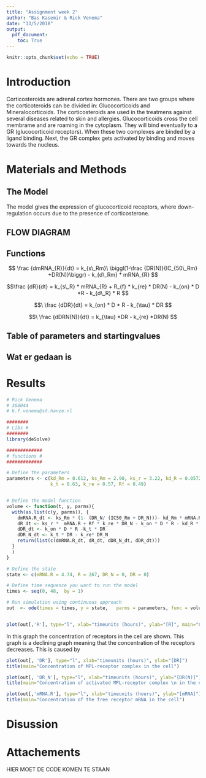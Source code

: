 ```yaml
---
title: "Assignment week 2"
author: "Bas Kasemir & Rick Venema"
date: "13/5/2018"
output: 
  pdf_document:
    toc: True
---
```


```r
knitr::opts_chunk$set(echo = TRUE)

```


# Introduction
Corticosteroids are adrenal cortex hormones. There are two groups where the corticoteroids can be divided in: Glucocorticoids and Mineralocorticoids. The 
corticosteroids are used in the treatmens against several diseases related to skin and  allergies.
Glucocorticoids cross the cell membrame and are roaming in the cytoplasm. They will bind eventually to a GR (glucocorticoid receptors). When these two complexes are binded by a ligand binding. Next, the GR complex gets activated by binding  and moves towards the nucleus.

# Materials and Methods

## The Model
The model gives the expression of glucocorticoid receptors, where down-regulation occurs due to the presence of corticosterone. 

## FLOW DIAGRAM

## Functions

$$ \frac {dmRNA_{R}}{dt} = k_{s\_Rm}\ \biggl(1-\frac {DR(N)}{IC_{50\_Rm} +DR(N)}\biggr) - k_{d\_Rm} * mRNA_{R} $$

$$\frac {dR}{dt} = k_{s\_R} * mRNA_{R} + R_{f} * k_{re} * DR(N) - k_{on} * D *R - k_{d\_R} * R   $$

$$\ \frac {dDR}{dt} = k_{on} * D * R - k_{\tau} * DR $$

$$\ \frac {dDRN(N)}{dt} = k_{\tau} *DR - k_{re} *DR(N)  $$


## Table of parameters and startingvalues

## Wat er gedaan is



# Results
```r

# Rick Venema
# 368044
# k.f.venema@st.hanze.nl

########
# Libs #
########
library(deSolve)

#############
# functions #
#############

# Define the parameters
parameters <- c(kd_Rm = 0.612, ks_Rm = 2.90, ks_r = 3.22, kd_R = 0.0572, D=53.409, k_on= 0.00329, IC50_Rm = 26.2,
                k_t = 0.63, k_re = 0.57, Rf = 0.49) 


# Define the model function
volume <- function(t, y, parms){
  with(as.list(c(y, parms)), {
    dmRNA.R_dt <- ks_Rm * (1- (DR_N/ (IC50_Rm + DR_N)))- kd_Rm * mRNA.R 
    dR_dt <- ks_r *  mRNA.R + Rf * k_re * DR_N - k_on * D * R - kd_R * R
    dDR_dt <- k_on * D * R -k_t * DR
    dDR_N_dt <- k_t * DR - k_re* DR_N
    return(list(c(dmRNA.R_dt, dR_dt, dDR_N_dt, dDR_dt)))
  }
  )
}

# Define the state
state <- c(mRNA.R = 4.74, R = 267, DR_N = 0, DR = 0)

# Define time sequence you want to run the model
times <- seq(0, 48,  by = 1)

# Run simulation using continuous approach
out  <- ode(times = times, y = state,   parms = parameters, func = volume, method = "euler")



```



```r
plot(out[,'R'], type="l", xlab="timeunits (hours)", ylab="[R]", main="Concentration of receptors in the cell")
```
In this graph the concentration of receptors in the cell are shown. This graph is a declining graph meaning that the concentration of the receptors decreases. This is caused by 
\newpage

```r
plot(out[, 'DR'], type="l", xlab="timeunits (hours)", ylab="[DR]")
title(main="Concentration of MPL-receptor complex in the cell")
```

\newpage

```r
plot(out[, 'DR_N'], type="l", xlab="timeunits (hours)", ylab="[DR(N)]")
title(main="Concentration of activated MPL-receptor complex \n in the nucleus ")
```

\newpage

```r
plot(out[,'mRNA.R'], type="l", xlab="timeunits (hours)", ylab="[mRNA]")
title(main="Concentration of the free receptor mRNA in the cell")
```

\newpage

# Disussion


# Attachements
HIER MOET DE CODE KOMEN TE STAAN

